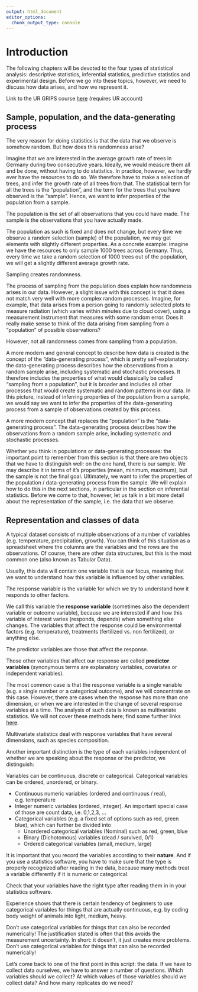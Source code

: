 ```yaml
---
output: html_document
editor_options: 
  chunk_output_type: console
---
```


# Introduction {.unnumbered}

The following chapters will be devoted to the four types of statistical analysis: descriptive statistics, inferential statistics, predictive statistics and experimental design. Before we go into these topics, however, we need to discuss how data arises, and how we represent it.

Link to the UR GRIPS course [here](https://elearning.uni-regensburg.de/course/view.php?id=54766) (requires UR account)

## Sample, population, and the data-generating process

The very reason for doing statistics is that the data that we observe is somehow random. But how does this randomness arise?

Imagine that we are interested in the average growth rate of trees in Germany during two consecutive years. Ideally, we would measure them all and be done, without having to do statistics. In practice, however, we hardly ever have the resources to do so. We therefore have to make a selection of trees, and infer the growth rate of all trees from that. The statistical term for all the trees is the "population", and the term for the trees that you have observed is the "sample". Hence, we want to infer properties of the population from a sample.

::: column-margin
The population is the set of all observations that you could have made. The sample is the observations that you have actually made.
:::

The population as such is fixed and does not change, but every time we observe a random selection (sample) of the population, we may get elements with slightly different properties. As a concrete example: imagine we have the resources to only sample 1000 trees across Germany. Thus, every time we take a random selection of 1000 trees out of the population, we will get a slightly different average growth rate.

::: column-margin
Sampling creates randomness.
:::

The process of sampling from the population does explain how randomness arises in our data. However, a slight issue with this concept is that it does not match very well with more complex random processes. Imagine, for example, that data arises from a person going to randomly selected plots to measure radiation (which varies within minutes due to cloud cover), using a measurement instrument that measures with some random error. Does it really make sense to think of the data arising from sampling from a "population" of possible observations?

::: column-margin
However, not all randomness comes from sampling from a population.
:::

A more modern and general concept to describe how data is created is the concept of the "data-generating process", which is pretty self-explanatory: the data-generating process describes how the observations from a random sample arise, including systematic and stochastic processes. It therefore includes the properties of what would classically be called "sampling from a population", but it is broader and includes all other processes that would create systematic and random patterns in our data. In this picture, instead of inferring properties of the population from a sample, we would say we want to infer the properties of the data-generating process from a sample of observations created by this process.

::: column-margin
A more modern concept that replaces the "population" is the "data-generating process". The data-generating process describes how the observations from a random sample arise, including systematic and stochastic processes.
:::

Whether you think in populations or data-generating processes: the important point to remember from this section is that there are two objects that we have to distinguish well: on the one hand, there is our sample. We may describe it in terms of it's properties (mean, minimum, maximum), but the sample is not the final goal. Ultimately, we want to infer the properties of the population / data-generating process from the sample. We will explain how to do this in the next sections, in particular in the section on inferential statistics. Before we come to that, however, let us talk in a bit more detail about the representation of the sample, i.e. the data that we observe.

## Representation and classes of data

A typical dataset consists of multiple observations of a number of variables (e.g. temperature, precipitation, growth). You can think of this situation as a spreadsheet where the columns are the variables and the rows are the observations. Of course, there are other data structures, but this is the most common one (also known as Tabular Data).

Usually, this data will contain one variable that is our focus, meaning that we want to understand how this variable is influenced by other variables.

::: column-margin
The response variable is the variable for which we try to understand how it responds to other factors.
:::

We call this variable the **response variable** (sometimes also the dependent variable or outcome variable), because we are interested if and how this variable of interest varies (responds, depends) when something else changes. The variables that affect the response could be environmental factors (e.g. temperature), treatments (fertilized vs. non fertilized), or anything else.

::: column-margin
The predictor variables are those that affect the response.
:::

Those other variables that affect our response are called **predictor variables** (synonymous terms are explanatory variables, covariates or independent variables).

The most common case is that the response variable is a single variable (e.g. a single number or a categorical outcome), and we will concentrate on this case. However, there are cases when the response has more than one dimension, or when we are interested in the change of several response variables at a time. The analysis of such data is known as multivariate statistics. We will not cover these methods here; find some further links [here](http://biometry.github.io/APES/Stats/stats50-MultivariateStatistics.html).

::: column-margin
Multivariate statistics deal with response variables that have several dimensions, such as species composition.
:::

Another important distinction is the type of each variables independent of whether we are speaking about the response or the predictor, we distinguish:

::: column-margin
Variables can be continuous, discrete or categorical. Categorical variables can be ordered, unordered, or binary.
:::

-   Continuous numeric variables (ordered and continuous / real), e.g. temperature
-   Integer numeric variables (ordered, integer). An important special case of those are count data, i.e. 0,1,2,3, ...
-   Categorical variables (e.g. a fixed set of options such as red, green blue), which can further be divided into
    -   Unordered categorical variables (Nominal) such as red, green, blue
    -   Binary (Dichotomous) variables (dead / survived, 0/1)
    -   Ordered categorical variables (small, medium, large)

It is important that you record the variables according to their **nature**. And if you use a statistics software, you have to make sure that the type is properly recognized after reading in the data, because many methods treat a variable differently if it is numeric or categorical.

::: column-margin
Check that your variables have the right type after reading them in in your statistics software.
:::

Experience shows that there is certain tendency of beginners to use categorical variables for things that are actually continuous, e.g. by coding body weight of animals into light, medium, heavy.

::: {.callout-warning appearance="simple"}
Don't use categorical variables for things that can also be recorded numerically! The justification stated is often that this avoids the measurement uncertainty. In short: it doesn't, it just creates more problems. Don't use categorical variables for things that can also be recorded numerically!
:::

Let's come back to one of the first point in this script: the data. If we have to collect data ourselves, we have to answer a number of questions. Which variables should we collect? At which values of those variables should we collect data? And how many replicates do we need?
